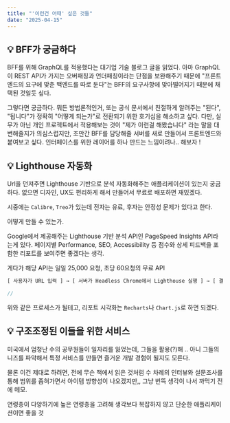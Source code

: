 ```yaml
---
title: "'이런건 어때' 싶은 것들"
date: "2025-04-15"
---
```


## 💡 BFF가 궁금하다

BFF를 위해 GraphQL를 적용했다는 대기업 기술 블로그 글을 읽었다. 아마 GraphQL이 REST API가 가지는 오버패칭과 언더패칭이라는 단점을 보완해주기 때문에 "프론트엔드의 요구에 맞춘 백엔드를 따로 둔다"는 BFF의 요구사항에 맞아떨어지기 때문에 채택된 것일듯 싶다.

그렇다면 궁금하다. 뭐든 방법론적인거, 또는 공식 문서에서 친절하게 알려주는 "된다", "됩니다"가 정확히 "어떻게 되는가"로 전환되기 위한 호기심을 해소하고 싶다. 다만, 실무가 아닌 개인 프로젝트에서 적용해보는 것이 "제가 이런걸 해봤습니다" 라는 말을 대변해줄지가 의심스럽지만, 조만간 BFF를 담당해줄 서버를 새로 만들어서 프론트엔드와 붙여보고 싶다. 인터페이스를 위한 레이어를 하나 만드는 느낌이려나.. 해보자 !

## 💡 Lighthouse 자동화

Url을 던져주면 Lighthouse 기반으로 분석 자동화해주는 애플리케이션이 있는지 궁금하다. 없으면 디자인, UX도 편리하게 해서 만들어서 무료로 배포하면 재밌겠다.

시중에는 `Calibre`, `Treo`가 있는데 전자는 유료, 후자는 안정성 문제가 있다고 한다.

어떻게 만들 수 있는가.

Google에서 제공해주는 Lighthouse 기반 분석 API인 PageSpeed Insights API라는게 있다. 페이지별 Performance, SEO, Accessibility 등 점수와 상세 피드백을 포함한 리포트를 보여주면 좋겠다는 생각.

게다가 해당 API는 일일 25,000 요청, 초당 60요청의 무료 API

```js
[ 사용자가 URL 입력 ] → [ 서버가 Headless Chrome에서 Lighthouse 실행 ] → [ 결과 분석 및 시각화 ]

//
```

위와 같은 프로세스가 될테고, 리포트 시각화는 `Recharts`나 `Chart.js`로 하면 되겠다.

## 💡 구조조정된 이들을 위한 서비스

미국에서 엄청난 수의 공무원들이 일자리를 잃었는데, 그들을 활용(?)해 .. 아니 그들의 니즈를 파악해서 특정 서비스를 만들면 즐거운 개발 경험이 될지도 모른다.

물론 이건 제대로 하려면, 전에 무슨 책에서 읽은 것처럼 수 차례의 인터뷰와 설문조사를 통해 범위를 좁혀가면서 아이템 방향성이 나오겠지만,, 그냥 번뜩 생각이 나서 까먹기 전에 메모.

연령층이 다양하기에 높은 연령층을 고려해 생각보다 복잡하지 않고 단순한 애플리케이션이면 좋을 것

